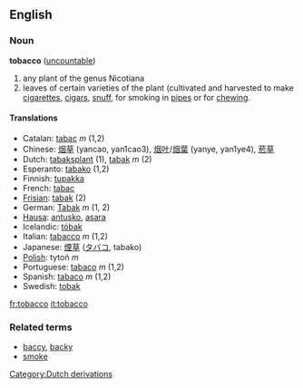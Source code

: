 {{wikipedia}}
==English==
===Noun===
'''tobacco''' ([[uncountable]])

#any plant of the genus Nicotiana 
#leaves of certain varieties of the plant (cultivated and harvested to make [[cigarette]]s, [[cigar]]s, [[snuff]], for smoking in [[pipe]]s or for [[chew]]ing.


====Translations====
*Catalan: [[tabac]] ''m'' (1,2)
*Chinese: [[烟草]] (yancao, yan1cao3), [[烟叶]]/[[烟葉]] (yanye, yan1ye4), [[菸草]]
*Dutch: [[tabaksplant]] (1), [[tabak]] ''m'' (2)
*Esperanto: [[tabako]] (1,2)
*Finnish: [[tupakka]]
*French: [[tabac]]
*[[Frisian]]: [[tabak]] (2)
* German: [[Tabak]] ''m'' (1, 2)
*[[Hausa]]: [[antusko]], [[asara]]
* Icelandic: [[tóbak]]
*Italian: [[tabacco]] ''m'' (1,2)
*Japanese: [[煙草]] ([[タバコ]], tabako)
*[[Polish]]: tytoń ''m''
*Portuguese: [[tabaco]] ''m'' (1,2)
*Spanish: [[tabaco]] ''m'' (1,2)
*Swedish: [[tobak]]

[[Category:Dutch derivations]]

[[fr:tobacco]]
[[it:tobacco]]

===Related terms===
*[[baccy]], [[backy]]
*[[smoke]]